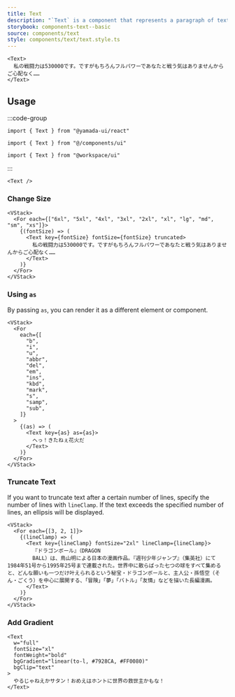 ```yaml
---
title: Text
description: "`Text` is a component that represents a paragraph of text. By default, it renders a `p` element."
storybook: components-text--basic
source: components/text
style: components/text/text.style.ts
---
```


```tsx preview
<Text>
  私の戦闘力は530000です。ですがもちろんフルパワーであなたと戦う気はありませんからご心配なく……
</Text>
```

## Usage

:::code-group

```tsx [package]
import { Text } from "@yamada-ui/react"
```

```tsx [alias]
import { Text } from "@/components/ui"
```

```tsx [monorepo]
import { Text } from "@workspace/ui"
```

:::

```tsx
<Text />
```

### Change Size

```tsx preview
<VStack>
  <For each={["6xl", "5xl", "4xl", "3xl", "2xl", "xl", "lg", "md", "sm", "xs"]}>
    {(fontSize) => (
      <Text key={fontSize} fontSize={fontSize} truncated>
        私の戦闘力は530000です。ですがもちろんフルパワーであなたと戦う気はありませんからご心配なく……
      </Text>
    )}
  </For>
</VStack>
```

### Using `as`

By passing `as`, you can render it as a different element or component.

```tsx preview
<VStack>
  <For
    each={[
      "b",
      "i",
      "u",
      "abbr",
      "del",
      "em",
      "ins",
      "kbd",
      "mark",
      "s",
      "samp",
      "sub",
    ]}
  >
    {(as) => (
      <Text key={as} as={as}>
        へっ！きたねぇ花火だ
      </Text>
    )}
  </For>
</VStack>
```

### Truncate Text

If you want to truncate text after a certain number of lines, specify the number of lines with `lineClamp`. If the text exceeds the specified number of lines, an ellipsis will be displayed.

```tsx preview
<VStack>
  <For each={[3, 2, 1]}>
    {(lineClamp) => (
      <Text key={lineClamp} fontSize="2xl" lineClamp={lineClamp}>
        『ドラゴンボール』（DRAGON
        BALL）は、鳥山明による日本の漫画作品。『週刊少年ジャンプ』（集英社）にて1984年51号から1995年25号まで連載された。世界中に散らばった七つの球をすべて集めると、どんな願いも一つだけ叶えられるという秘宝・ドラゴンボールと、主人公・孫悟空（そん・ごくう）を中心に展開する、「冒険」「夢」「バトル」「友情」などを描いた長編漫画。
      </Text>
    )}
  </For>
</VStack>
```

### Add Gradient

```tsx preview
<Text
  w="full"
  fontSize="xl"
  fontWeight="bold"
  bgGradient="linear(to-l, #7928CA, #FF0080)"
  bgClip="text"
>
  やるじゃねえかサタン！おめえはホントに世界の救世主かもな！
</Text>
```
